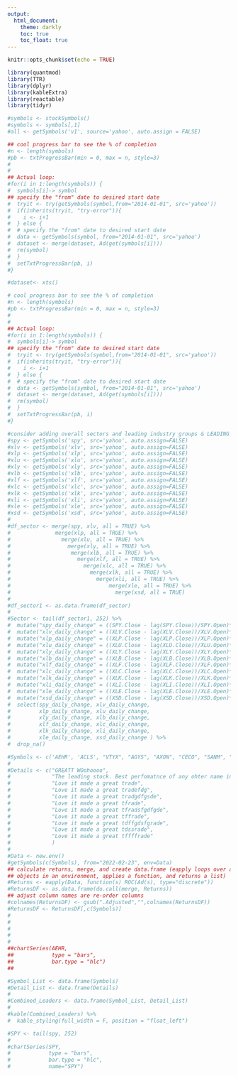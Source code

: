 ---
output: 
  html_document:
    theme: darkly
    toc: true
    toc_float: true
---

```{r setup, include=FALSE}
knitr::opts_chunk$set(echo = TRUE)
```

```{r Library, echo=FALSE, include=FALSE}
library(quantmod)
library(TTR)
library(dplyr)
library(kableExtra)
library(reactable)
library(tidyr)
```

```{r Index, echo=FALSE, include=FALSE}

#symbols <- stockSymbols()
#symbols <- symbols[,1]
#all <- getSymbols('v1', source='yahoo', auto.assign = FALSE)

## cool progress bar to see the % of completion
#n <- length(symbols)
#pb <- txtProgressBar(min = 0, max = n, style=3)
#
#
## Actual loop: 
#for(i in 1:length(symbols)) {
#  symbols[i]-> symbol
## specify the "from" date to desired start date
#  tryit <- try(getSymbols(symbol,from="2014-01-01", src='yahoo'))
#  if(inherits(tryit, "try-error")){
#    i <- i+1
#  } else {
#  # specify the "from" date to desired start date
#  data <- getSymbols(symbol, from="2014-01-01", src='yahoo')
#  dataset <- merge(dataset, Ad(get(symbols[i])))
#  rm(symbol)
#  }
#  setTxtProgressBar(pb, i)
#}
```


```{r}
#dataset<- xts()
```


```{r}
# cool progress bar to see the % of completion
#n <- length(symbols)
#pb <- txtProgressBar(min = 0, max = n, style=3)
#
#
## Actual loop: 
#for(i in 1:length(symbols)) {
#  symbols[i]-> symbol
## specify the "from" date to desired start date
#  tryit <- try(getSymbols(symbol,from="2014-01-01", src='yahoo'))
#  if(inherits(tryit, "try-error")){
#    i <- i+1
#  } else {
#  # specify the "from" date to desired start date
#  data <- getSymbols(symbol, from="2014-01-01", src='yahoo')
#  dataset <- merge(dataset, Ad(get(symbols[i])))
#  rm(symbol)
#  }
#  setTxtProgressBar(pb, i)
#}
```


```{r Sector, echo=FALSE, include=FALSE}
#consider adding overall sectors and leading industry groups & LEADING STOCKS
#spy <- getSymbols('spy', src='yahoo', auto.assign=FALSE)
#xlv <- getSymbols('xlv', src='yahoo', auto.assign=FALSE)
#xlp <- getSymbols('xlp', src='yahoo', auto.assign=FALSE)
#xlu <- getSymbols('xlu', src='yahoo', auto.assign=FALSE)
#xly <- getSymbols('xly', src='yahoo', auto.assign=FALSE)
#xlb <- getSymbols('xlb', src='yahoo', auto.assign=FALSE)
#xlf <- getSymbols('xlf', src='yahoo', auto.assign=FALSE)
#xlc <- getSymbols('xlc', src='yahoo', auto.assign=FALSE)
#xlk <- getSymbols('xlk', src='yahoo', auto.assign=FALSE)
#xli <- getSymbols('xli', src='yahoo', auto.assign=FALSE)
#xle <- getSymbols('xle', src='yahoo', auto.assign=FALSE)
#xsd <- getSymbols('xsd', src='yahoo', auto.assign=FALSE)
#
#df_sector <- merge(spy, xlv, all = TRUE) %>% 
#              merge(xlp, all = TRUE) %>% 
#                merge(xlu, all = TRUE) %>% 
#                  merge(xly, all = TRUE) %>% 
#                   merge(xlb, all = TRUE) %>% 
#                     merge(xlf, all = TRUE) %>% 
#                       merge(xlc, all = TRUE) %>% 
#                         merge(xlk, all = TRUE) %>% 
#                           merge(xli, all = TRUE) %>% 
#                               merge(xle, all = TRUE) %>% 
#                                 merge(xsd, all = TRUE) 
#
#df_sector1 <- as.data.frame(df_sector)
#
#Sector <- tail(df_sector1, 252) %>% 
#  mutate("spy_daily_change" = ((SPY.Close - lag(SPY.Close))/SPY.Open)*100) %>% 
#  mutate("xlv_daily_change" = ((XLV.Close - lag(XLV.Close))/XLV.Open)*100) %>% 
#  mutate("xlp_daily_change" = ((XLP.Close - lag(XLP.Close))/XLP.Open)*100) %>% 
#  mutate("xlu_daily_change" = ((XLU.Close - lag(XLU.Close))/XLU.Open)*100) %>% 
#  mutate("xly_daily_change" = ((XLY.Close - lag(XLY.Close))/XLY.Open)*100) %>% 
#  mutate("xlb_daily_change" = ((XLB.Close - lag(XLB.Close))/XLB.Open)*100) %>% 
#  mutate("xlf_daily_change" = ((XLF.Close - lag(XLF.Close))/XLF.Open)*100) %>% 
#  mutate("xlc_daily_change" = ((XLC.Close - lag(XLC.Close))/XLC.Open)*100) %>% 
#  mutate("xlk_daily_change" = ((XLK.Close - lag(XLK.Close))/XLK.Open)*100) %>% 
#  mutate("xli_daily_change" = ((XLI.Close - lag(XLI.Close))/XLI.Open)*100) %>% 
#  mutate("xle_daily_change" = ((XLE.Close - lag(XLE.Close))/XLE.Open)*100) %>% 
#  mutate("xsd_daily_change" = ((XSD.Close - lag(XSD.Close))/XSD.Open)*100) %>% 
#  select(spy_daily_change, xlv_daily_change,
#         xlp_daily_change, xlu_daily_change,
#         xly_daily_change, xlb_daily_change,
#         xlf_daily_change, xlc_daily_change,
#         xlk_daily_change, xli_daily_change,
#         xle_daily_change, xsd_daily_change ) %>% 
#  drop_na()
```


```{r Leading Stocks, echo=FALSE, include=FALSE}
#Symbols <- c('AEHR', 'ACLS', "VTYX", "AGYS", "AXON", "CECO", "SANM", "ARHS", "AI", "FOLD", "HROW")
#
#Details <- c("GREATT WOohoooo", 
#             "The leading stock. Best perfomatnce of any ohter name in this list",
#             "Love it made a great trade",
#             "Love it made a great tradefdg",
#             "Love it made a great tradgdfgsde",
#             "Love it made a great tfrade",
#             "Love it made a great tfradsfgdfgde",
#             "Love it made a great tffrade",
#             "Love it made a great tdffgdsfgrade",
#             "Love it made a great tdssrade",
#             "Love it made a great tffffrade"
#             )
#
#Data <- new.env()
#getSymbols(c(Symbols), from="2022-02-23", env=Data)    
## calculate returns, merge, and create data.frame (eapply loops over all
## objects in an environment, applies a function, and returns a list)
#Returns <- eapply(Data, function(s) ROC(Ad(s), type="discrete"))
#ReturnsDF <- as.data.frame(do.call(merge, Returns))
## adjust column names are re-order columns
#colnames(ReturnsDF) <- gsub(".Adjusted","",colnames(ReturnsDF))
#ReturnsDF <- ReturnsDF[,c(Symbols)]
#
#
#
#
#
##chartSeries(AEHR, 
##            type = "bars", 
##            bar.type = "hlc")
##


```

```{r Leaders List, echo=FALSE}
#Symbol_List <- data.frame(Symbols)
#Detail_List <- data.frame(Details)
#
#Combined_Leaders <- data.frame(Symbol_List, Detail_List) 
#
#kable(Combined_Leaders) %>% 
#  kable_styling(full_width = F, position = "float_left")
```


```{r, echo=FALSE}
#SPY <- tail(spy, 252)
#
#chartSeries(SPY, 
#            type = "bars", 
#            bar.type = "hlc",
#            name="SPY")
```

